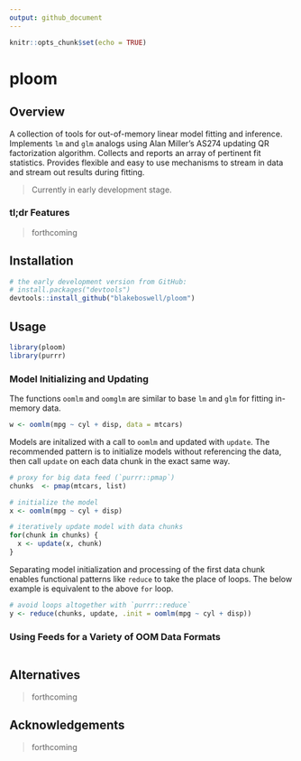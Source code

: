 ```yaml
---
output: github_document
---
```


```r
knitr::opts_chunk$set(echo = TRUE)
```

# ploom

<!-- [CRAN_Status_Badge]() -->
<!-- [Build Status]() -->
<!-- [AppVeyor Build Status]() -->
<!-- [Coverage Status]() -->

## Overview

A collection of tools for out-of-memory linear model fitting and inference. Implements `lm` and `glm` analogs using Alan Miller's AS274 updating QR factorization algorithm. Collects and reports an array of pertinent fit statistics. Provides flexible and easy to use mechanisms to stream in data and stream out results during fitting.

> Currently in early development stage.

### tl;dr Features

> forthcoming

## Installation

```r
# the early development version from GitHub:
# install.packages("devtools")
devtools::install_github("blakeboswell/ploom")
```

## Usage

```r
library(ploom)
library(purrr)
```

### Model Initializing and Updating

The functions `oomlm` and `oomglm` are similar to base `lm` and `glm` for fitting in-memory data.

```r
w <- oomlm(mpg ~ cyl + disp, data = mtcars)
```

Models are initalized with a call to `oomlm` and updated with `update`.   The recommended pattern is to initialize models without referencing the data, then call `update` on each data chunk in the exact same way.

```r
# proxy for big data feed (`purrr::pmap`)
chunks  <- pmap(mtcars, list)

# initialize the model
x <- oomlm(mpg ~ cyl + disp)

# iteratively update model with data chunks
for(chunk in chunks) {
  x <- update(x, chunk)
}
```

Separating model initialization and processing of the first data chunk enables functional patterns like `reduce` to take the place of loops.  The below example is equivalent to the above `for` loop.

```r
# avoid loops altogether with `purrr::reduce`
y <- reduce(chunks, update, .init = oomlm(mpg ~ cyl + disp))
```

### Using Feeds for a Variety of OOM Data Formats

```r

```


## Alternatives

> forthcoming

## Acknowledgements

> forthcoming
